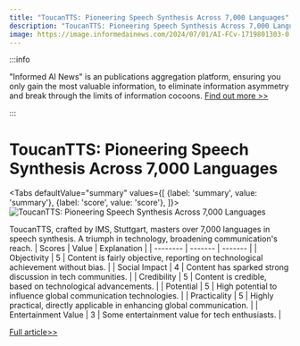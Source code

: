 ```yaml
---
title: "ToucanTTS: Pioneering Speech Synthesis Across 7,000 Languages"
description: "ToucanTTS: Pioneering Speech Synthesis Across 7,000 Languages"
image: https://image.informedainews.com/2024/07/01/AI-FCv-1719801303-0.jpg
---
```



:::info

"Informed AI News" is an publications aggregation platform, ensuring you only gain the most valuable information, to eliminate information asymmetry and break through the limits of information cocoons.  [Find out more >>](/)

:::

# ToucanTTS: Pioneering Speech Synthesis Across 7,000 Languages


<Tabs
	defaultValue="summary"
	values={[
	{label: 'summary', value: 'summary'},
	{label: 'score', value: 'score'},
]}>
<TabItem value="summary">
<img
  src="https://image.informedainews.com/2024/07/01/AI-FCv-1719801303-0.jpg"
  alt="ToucanTTS: Pioneering Speech Synthesis Across 7,000 Languages"
/>



ToucanTTS, crafted by IMS, Stuttgart, masters over 7,000 languages in speech synthesis. A triumph in technology, broadening communication's reach.
</TabItem>
<TabItem value="score">
	| Scores     | Value   | Explanation |
	| -------- | ------- | ------- |
	| Objectivity  | 5    | Content is fairly objective, reporting on technological achievement without bias.    |
	| Social Impact | 4     | Content has sparked strong discussion in tech communities.    |
	| Credibility    | 5    | Content is credible, based on technological advancements.    |
	| Potential    | 5    | High potential to influence global communication technologies.    |
	| Practicality    | 5    | Highly practical, directly applicable in enhancing global communication.    |
	| Entertainment Value    | 3    | Some entertainment value for tech enthusiasts.    |
</TabItem>
</Tabs>

[Full article>>](https://xiaohu.ai/p/10488)
